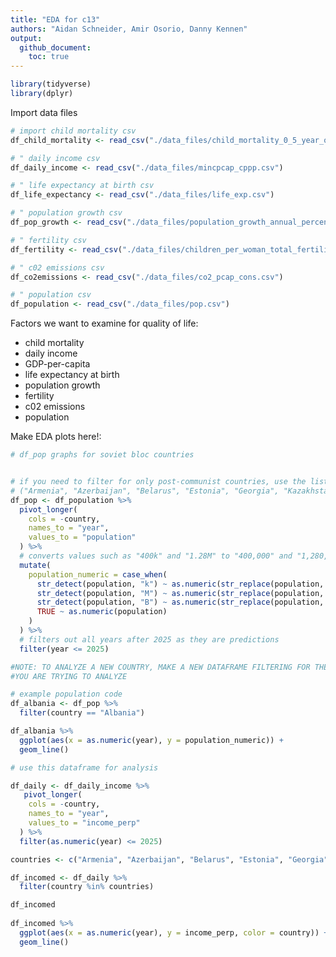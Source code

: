 ```yaml
---
title: "EDA for c13"
authors: "Aidan Schneider, Amir Osorio, Danny Kennen"
output:
  github_document:
    toc: true
---
```


```r
library(tidyverse)
library(dplyr)
```

Import data files

```r
# import child mortality csv
df_child_mortality <- read_csv("./data_files/child_mortality_0_5_year_olds_dying_per_1000_born.csv")

# " daily income csv
df_daily_income <- read_csv("./data_files/mincpcap_cppp.csv")

# " life expectancy at birth csv
df_life_expectancy <- read_csv("./data_files/life_exp.csv")

# " population growth csv
df_pop_growth <- read_csv("./data_files/population_growth_annual_percent.csv")

# " fertility csv
df_fertility <- read_csv("./data_files/children_per_woman_total_fertility.csv")

# " c02 emissions csv
df_co2emissions <- read_csv("./data_files/co2_pcap_cons.csv")

# " population csv
df_population <- read_csv("./data_files/pop.csv")

```


Factors we want to examine for quality of life: 

- child mortality
- daily income
- GDP-per-capita
- life expectancy at birth 
- population growth
- fertility
- c02 emissions
- population 

Make EDA plots here!:

```r
# df_pop graphs for soviet bloc countries 


# if you need to filter for only post-communist countries, use the list below:
# ("Armenia", "Azerbaijan", "Belarus", "Estonia", "Georgia", "Kazakhstan", "Kyrgyzstan", "Latvia", "Lithuania", "Moldova", "Russia", "Tajikistan", "Turkmenistan", "Ukraine", "Uzbekistan", "Serbia", "Croatia", "Bosnia and Herzegovina", "Slovenia", "Montenegro", "North Macedonia", "Albania", "Bulgaria", "Romania", "Poland", "Germany", "Czechia", "Slovakia", "Hungary")
df_pop <- df_population %>% 
  pivot_longer(
    cols = -country,
    names_to = "year",
    values_to = "population"
  ) %>%
  # converts values such as "400k" and "1.28M" to "400,000" and "1,280,000"
  mutate(
    population_numeric = case_when(
      str_detect(population, "k") ~ as.numeric(str_replace(population, "k", "")) * 1e3,
      str_detect(population, "M") ~ as.numeric(str_replace(population, "M", "")) * 1e6,
      str_detect(population, "B") ~ as.numeric(str_replace(population, "B", "")) * 1e9,
      TRUE ~ as.numeric(population)
    )
  ) %>% 
  # filters out all years after 2025 as they are predictions
  filter(year <= 2025)

#NOTE: TO ANALYZE A NEW COUNTRY, MAKE A NEW DATAFRAME FILTERING FOR THE COUNTRY
#YOU ARE TRYING TO ANALYZE 

# example population code 
df_albania <- df_pop %>% 
  filter(country == "Albania") 

df_albania %>% 
  ggplot(aes(x = as.numeric(year), y = population_numeric)) +
  geom_line()


```

```r

# use this dataframe for analysis 

df_daily <- df_daily_income %>% 
   pivot_longer(
    cols = -country,
    names_to = "year",
    values_to = "income_perp"
  ) %>% 
  filter(as.numeric(year) <= 2025)

countries <- c("Armenia", "Azerbaijan", "Belarus", "Estonia", "Georgia", "Kazakhstan", "Kyrgyzstan", "Latvia", "Lithuania", "Moldova", "Russia", "Tajikistan", "Turkmenistan", "Ukraine", "Uzbekistan", "Serbia", "Croatia", "Bosnia and Herzegovina", "Slovenia", "Montenegro", "North Macedonia", "Albania", "Bulgaria", "Romania", "Poland", "Germany", "Czechia", "Slovakia", "Hungary")

df_incomed <- df_daily %>% 
  filter(country %in% countries)

df_incomed
  
df_incomed %>% 
  ggplot(aes(x = as.numeric(year), y = income_perp, color = country)) +
  geom_line()

```

```r

```


